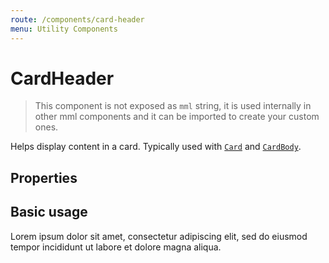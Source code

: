 ```yaml
---
route: /components/card-header
menu: Utility Components
---
```



# CardHeader

> This component is not exposed as `mml` string, it is used internally in other mml components and it can be imported to create your custom ones.

Helps display content in a card. Typically used with [`Card`](/components/card) and [`CardBody`](/components/card-body).

## Properties

<Props of={CardHeader} />

## Basic usage

<Playground>
  <Card>
    <CardHeader icon="book" text="Book title" />
    <CardBody>
      Lorem ipsum dolor sit amet, consectetur adipiscing elit, sed do eiusmod tempor incididunt ut labore et dolore
      magna aliqua.
    </CardBody>
  </Card>
</Playground>
